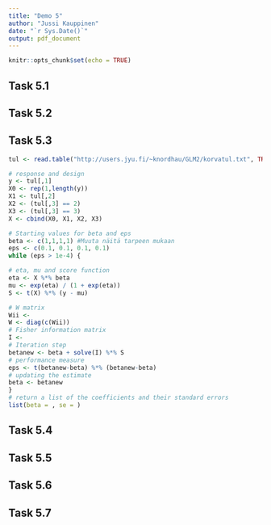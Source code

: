 ```yaml
---
title: "Demo 5"
author: "Jussi Kauppinen"
date: "`r Sys.Date()`"
output: pdf_document
---
```


```r
knitr::opts_chunk$set(echo = TRUE)
```

## Task 5.1

## Task 5.2

## Task 5.3

```r
tul <- read.table("http://users.jyu.fi/~knordhau/GLM2/korvatul.txt", TRUE)

# response and design
y <- tul[,1]
X0 <- rep(1,length(y))
X1 <- tul[,2]
X2 <- (tul[,3] == 2)
X3 <- (tul[,3] == 3)
X <- cbind(X0, X1, X2, X3)

# Starting values for beta and eps
beta <- c(1,1,1,1) #Muuta näitä tarpeen mukaan
eps <- c(0.1, 0.1, 0.1, 0.1)
while (eps > 1e-4) {

# eta, mu and score function
eta <- X %*% beta
mu <- exp(eta) / (1 + exp(eta))
S <- t(X) %*% (y - mu)

# W matrix
Wii <- 
W <- diag(c(Wii))
# Fisher information matrix
I <- 
# Iteration step
betanew <- beta + solve(I) %*% S
# performance measure
eps <- t(betanew-beta) %*% (betanew-beta)
# updating the estimate
beta <- betanew
}
# return a list of the coefficients and their standard errors
list(beta = , se = )
```


## Task 5.4

## Task 5.5

## Task 5.6

## Task 5.7


